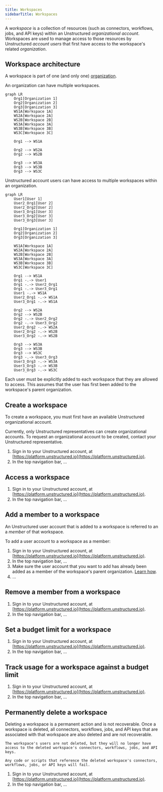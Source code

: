 ```yaml
---
title: Workspaces
sidebarTitle: Workspaces
---
```


A _workspace_ is a collection of resources (such as connectors, workflows, jobs, and API keys) 
within an Unstructured _organizational account_. Workspaces are used to manage 
access to those resources by Unstructured _account users_ that first have access to the workspace's related _organization_.

## Workspace architecture

A workspace is part of one (and only one) [organization](/account/organizations).

An organization can have multiple workspaces.

```mermaid
graph LR
    Org1[Organization 1]
    Org2[Organization 2]
    Org3[Organization 3]
    WS1A[Workspace 1A]
    WS2A[Workspace 2A]
    WS2B[Workspace 2B]
    WS3A[Workspace 3A]
    WS3B[Workspace 3B]
    WS3C[Workspace 3C]

    Org1 --> WS1A
    
    Org2 --> WS2A
    Org2 --> WS2B

    Org3 --> WS3A
    Org3 --> WS3B
    Org3 --> WS3C
```

Unstructured account users can have access to multiple workspaces within an organization.

```mermaid
graph LR
    User1[User 1]
    User2_Org1[User 2]
    User2_Org2[User 2]
    User3_Org1[User 3] 
    User3_Org2[User 3]
    User3_Org3[User 3]

    Org1[Organization 1]
    Org2[Organization 2]
    Org3[Organization 3]

    WS1A[Workspace 1A]
    WS2A[Workspace 2A]
    WS2B[Workspace 2B]
    WS3A[Workspace 3A]
    WS3B[Workspace 3B]
    WS3C[Workspace 3C]
    
    Org1 --> WS1A
    Org1 -.-> User1
    Org1 -.-> User2_Org1
    Org1 -.-> User3_Org1
    User1 -.-> WS1A
    User2_Org1 -.-> WS1A
    User3_Org1 -.-> WS1A
    
    Org2 --> WS2A
    Org2 --> WS2B
    Org2 -.-> User2_Org2
    Org2 -.-> User3_Org2
    User2_Org2 -.-> WS2A
    User2_Org2 -.-> WS2B
    User3_Org2 -.-> WS2B
    
    Org3 --> WS3A
    Org3 --> WS3B
    Org3 --> WS3C
    Org3 -.-> User3_Org3
    User3_Org3 -.-> WS3A
    User3_Org3 -.-> WS3B
    User3_Org3 -.-> WS3C
```

Each user must be explicitly added to each workspace that they are allowed to access. This assumes that the user has first been added 
to the workspace's parent organization.

## Create a workspace

To create a workspace, you must first have an available Unstructured organizational account.

Currently, only Unstructured representatives can create organizational accounts. To request an organizational account to be created, 
contact your Unstructured representative.

1. Sign in to your Unstructured account, at [https://platform.unstructured.io](https://platform.unstructured.io).
2. In the top navigation bar, ...

## Access a workspace

1. Sign in to your Unstructured account, at [https://platform.unstructured.io](https://platform.unstructured.io).
2. In the top navigation bar, ...

## Add a member to a workspace

An Unstructured user account that is added to a workspace is referred to an a _member_ of that workspace.

To add a user account to a workspace as a member:

1. Sign in to your Unstructured account, at [https://platform.unstructured.io](https://platform.unstructured.io).
2. In the top navigation bar, ...
3. Make sure the user account that you want to add has already been added as a member of the workspace's parent organization. [Learn how]().
4. ...

## Remove a member from a workspace

1. Sign in to your Unstructured account, at [https://platform.unstructured.io](https://platform.unstructured.io).
2. In the top navigation bar, ...

## Set a budget limit for a workspace

1. Sign in to your Unstructured account, at [https://platform.unstructured.io](https://platform.unstructured.io).
2. In the top navigation bar, ...

## Track usage for a workspace against a budget limit

1. Sign in to your Unstructured account, at [https://platform.unstructured.io](https://platform.unstructured.io).
2. In the top navigation bar, ...

## Permanently delete a workspace

<Caution>
    Deleting a workspace is a permanent action and is not recoverable. Once a workspace is deleted, all connectors, workflows, jobs, and 
    API keys that are associated with that workspace are also deleted and are not recoverable.
    
    The workspace's users are not deleted, but they will no longer have access to the deleted workspace's connectors, workflows, jobs, and API keys.

    Any code or scripts that reference the deleted workspace's connectors, workflows, jobs, or API keys will fail.
</Caution>

1. Sign in to your Unstructured account, at [https://platform.unstructured.io](https://platform.unstructured.io).
2. In the top navigation bar, ...